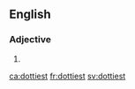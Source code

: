 ==English==

===Adjective===
{{head|en}}

# {{en-superlative of|dotty}}

[[ca:dottiest]]
[[fr:dottiest]]
[[sv:dottiest]]